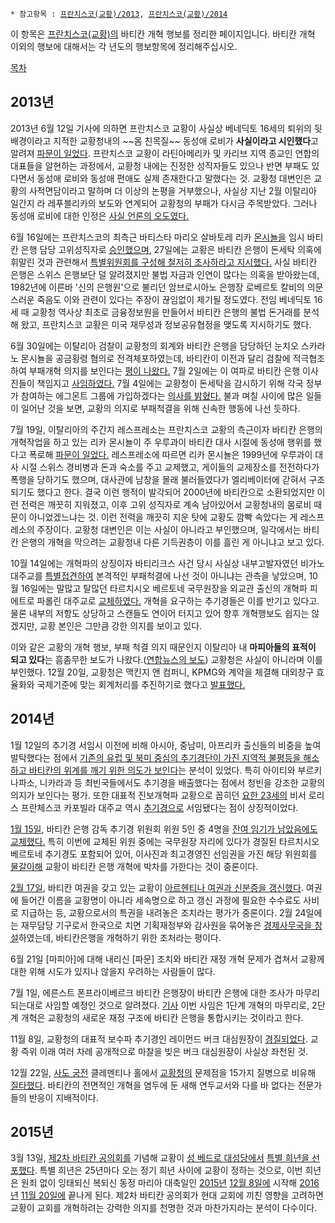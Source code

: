  * 참고항목 : [[프란치스코(교황)/2013]], [[프란치스코(교황)/2014]]

이 항목은 [[프란치스코(교황)]]의 바티칸 개혁 행보를 정리한 페이지입니다.
바티칸 개혁 이외의 행보에 대해서는 각 년도의 행보항목에 정리해주십시오.

[[목차]]
== 2013년 ==
2013년 6월 12일 기사에 의하면 프란치스코 교황이 사실상 베네딕토 16세의 퇴위의 뒷배경이라고 지적한 교황청내의 ~~몸 친목질~~ 동성애 로비가 '''사실이라고 시인했다'''고 알려져 [http://news.naver.com/main/ranking/read.nhn?mid=etc&sid1=111&rankingType=popular_day&oid=001&aid=0006310361&date=20130612&type=0&rankingSeq=8&rankingSectionId=104 파문이 일었다]. 프란치스코 교황이 라틴아메리카 및 카리브 지역 종교인 연합의 대표들을 알현하는 과정에서, 교황청 내에는 진정한 성직자들도 있으나 반면 부패도 있다면서 동성애 로비와 동성애 편애도 실제 존재한다고 말했다는 것. 교황청 대변인은 교황의 사적면담이라고 말하며 더 이상의 논평을 거부했으나, 사실상 지난 2월 이탈리아 일간지 라 레푸블리카의 보도와 연계되어 교황청의 부패가 다시금 주목받았다.
그러나 동성애 로비에 대한 인정은 [http://youtu.be/UELplc88j1I 사실 언론의 오도였다.]

6월 16일에는 프란치스코의 최측근 바티스타 마리오 살바토레 리카 [[몬시뇰]]을 임시 바티칸 은행 담당 고위성직자로 [http://www.ytn.co.kr/_ln/0104_201306161718536367 승인했으며], 27일에는 교황은 바티칸 은행이 돈세탁 의혹에 휘말린 것과 관련해서 [http://news.heraldcorp.com/view.php?ud=20130627000896&md=20130628003058_AS 특별위원회를 구성해 철저히 조사하라고 지시했다.] 사실 바티칸 은행은 스위스 은행보단 덜 알려졌지만 불법 자금과 인연이 많다는 의혹을 받아왔는데, 1982년에 이른바 '신의 은행원'으로 불리던 암브로시아노 은행장 로베르토 칼비의 의문스러운 죽음도 이와 관련이 있다는 주장이 끊임없이 제기될 정도였다. 전임 베네딕토 16세 때 교황청 역사상 최초로 금융정보원을 만들어서 바티칸 은행의 불법 돈거래를 분석해 왔고, 프란치스코 교황은 미국 재무성과 정보공유협정을 맺도록 지시하기도 했다.

6월 30일에는 이탈리아 검찰이 교황청의 회계와 바티칸 은행을 담당하던 눈치오 스카라노 몬시뇰을 공금횡령 혐의로 전격체포하였는데, 바티칸이 이전과 달리 검찰에 적극협조하여 부패개혁 의지를 보인다는 [http://www.hani.co.kr/arti/international/europe/593854.html 평이 나왔다.] 7월 2일에는 이 여파로 바티칸 은행 이사진들이 책임지고 [http://www.mt.co.kr/view/mtview.php?type=1&no=2013070209271291680&outlink=1 사임하였다.] 7월 4일에는 교황청이 돈세탁을 감시하기 위해 각국 정부가 참여하는 에그몬트 그룹에 가입하겠다는 [http://news.naver.com/main/read.nhn?mode=LSD&mid=sec&sid1=104&oid=001&aid=0006352662 의사를 밝혔다.] 불과 며칠 사이에 많은 일들이 일어난 것을 보면, 교황의 의지로 부패척결을 위해 신속한 행동에 나선 듯하다.

7월 19일, 이탈리아의 주간지 레스프레소는 프란치스코 교황의 측근이자 바티칸 은행의 개혁작업을 하고 있는 리카 몬시뇰이 주 우루과이 바티칸 대사 시절에 동성애 행위를 했다고 폭로해 [http://news.naver.com/main/ranking/read.nhn?mid=etc&sid1=111&rankingType=popular_day&oid=001&aid=0006383489&date=20130720&type=1&rankingSeq=7&rankingSectionId=104 파문이 일었다.] 레스프레소에 따르면 리카 몬시뇰은 1999년에 우루과이 대사 시절 스위스 경비병과 돈과 숙소를 주고 교제했고, 게이들의 교제장소를 전전하다가 폭행을 당하기도 했으며, 대사관에 남창을 몰래 불러들였다가 엘리베이터에 갇혀서 구조되기도 했다고 한다. 결국 이런 행적이 발각되어 2000년에 바티칸으로 소환되었지만 이런 전력은 깨끗히 지워졌고, 이후 고위 성직자로 계속 남아있어서 교황청내의 몸로비 때문이 아니었겠느냐는 것. 이런 전력을 깨끗히 지운 탓에 교황도 깜빡 속았다는 게 레스프레소의 주장이다. 교황청 대변인은 이는 사실이 아니라고 부인했으며, 일각에서는 바티칸 은행의 개혁을 막으려는 교황청내 다른 기득권층이 이를 흘린 게 아니냐고 보고 있다.

10월 14일에는 개혁파의 상징이자 바티리크스 사건 당시 사실상 내부고발자였던 비가노 대주교를 [http://news.naver.com/main/read.nhn?mode=LSD&mid=sec&sid1=104&oid=001&aid=0006533849 특별접견하여] 본격적인 부패척결에 나선 것이 아니냐는 관측을 낳았으며, 10월 16일에는 말많고 탈많던 타르치시오 베르토네 국무원장을 외교관 출신의 개혁파 피에트로 파롤린 대주교로 [http://news.naver.com/main/read.nhn?mode=LSD&mid=sec&sid1=103&oid=001&aid=0006538211 교체하였다.] 개혁을 요구하는 추기경들은 이를 반기고 있다고. 물론 내부의 저항도 상당하고 스캔들도 연이어 터지고 있어 향후 개혁행보도 쉽지는 않겠지만, 교황 본인은 그만큼 강한 의지를 보이고 있다.

이와 같은 교황의 개혁 행보, 부패 척결 의지 때문인지 이탈리아 내 '''마피아들의 표적이 되고 있다'''는 흠좀무한 보도가 나왔다.([http://news.naver.com/main/read.nhn?mode=LSD&mid=shm&sid1=104&oid=001&aid=0006596192 연합뉴스의 보도]) 교황청은 사실이 아니라며 이를 부인했다. 12월 20일, 교황청은 맥킨지 앤 컴퍼니, KPMG와 계약을 체결해 대외창구 효율화와 국제기준에 맞는 회계처리를 추진하기로 했다고 [http://news.naver.com/main/read.nhn?mode=LSD&mid=sec&sid1=103&oid=001&aid=0006662184 발표했다.]

== 2014년 ==
1월 12일의 추기경 서임시 이전에 비해 아시아, 중남미, 아프리카 출신들의 비중을 높여 발탁했다는 점에서 [http://news.khan.co.kr/kh_news/khan_art_view.html?artid=201401132145265&code=960206 기존의 유럽 및 북미 중심의 추기경단이 가진 지역적 불평등을 해소하고 바티칸의 위계를 깨기 위한 의도가 보인다]는 분석이 있었다. 특히 아이티와 부르키나파소, 니카라과 등 최빈국들에서도 추기경을 배출했다는 점에서 청빈을 강조한 교황의 의지가 보인다는 평가. 또한 대표적 진보개혁파 교황으로 꼽히던 [[요한 23세]]의 비서 로리스 프란체스코 카포빌라 대주교 역시 [[추기경]]으로 서임됐다는 점이 상징적이었다.

[[1월 15일]], 바티칸 은행 감독 추기경 위원회 위원 5인 중 4명을 [http://news.sbs.co.kr/section_news/news_read.jsp?news_id=N1002186561 잔여 임기가 남았음에도 교체했다.] 특히 이번에 교체된 위원 중에는 국무원장 자리에 있다가 경질된 타르치시오 베르토네 추기경도 포함되어 있어, 이사진과 최고경영진 선임권을 가진 해당 위원회를 [[물갈이]]해 교황이 바티칸 은행 개혁에 박차를 가한다는 것이 중론이다.

[[2월 17일]], 바티칸 여권을 갖고 있는 교황이 [http://www.newsis.com/pict_detail/view.html?pict_id=NISI20140218_0009369317 아르헨티나 여권과 신분증을 갱신했다]. 여권에 들어간 이름을 교황명이 아니라 세속명으로 하고 갱신 과정에 필요한 수수료도 사비로 지급하는 등, 교황으로서의 특권을 내려놓은 조치라는 평가가 중론이다. 2월 24일에는 재무담당 기구로서 한국으로 치면 기획재정부와 감사원을 묶어놓은 [http://www.koreadaily.com/news/read.asp?art_id=2358525 경제사무국을 창설]하였는데, 바티칸은행을 개혁하기 위한 조처라는 평이다.

6월 21일 [마피아]에 대해 내리신 [파문] 조치와 바티칸 재정 개혁 문제가 겹쳐서 교황께 대한 위해 시도가 있지나 않을지 우려하는 사람들이 많다.

7월 1일, 에른스트 폰프라이베르크 바티칸 은행장이 바티칸 은행에 대한 조사가 마무리되는대로 사임할 예정인 것으로 알려졌다. [http://news.donga.com/3/all/20140703/64906826/1 기사] 이번 사임은 1단계 개혁의 마무리로, 2단계 개혁은 교황청의 새로운 재정 구조에 바티칸 은행을 통합시키는 것이라고 한다. 

11월 8일, 교황청의 대표적 보수파 추기경인 레이먼드 버크 대심원장이 [http://media.daum.net/foreign/others/newsview?newsid=20141109110905741 경질되었다]. 교황 즉위 이래 여러 차례 공개적으로 마찰을 빚은 버크 대심원장이 사실상 좌천된 것.

12월 22일, [[사도 궁전]] 클레멘티나 홀에서 [[교황청]]의 문제점을 15가지 질병으로 비유해 [http://media.daum.net/foreign/others/newsview?newsid=20141223174303796 질타했다]. 바티칸의 전면적인 개혁을 염두에 둔 새해 연두교서와 다를 바 없다는 전문가들의 반응이 지배적이다.

== 2015년 ==
3월 13일, [[제2차 바티칸 공의회]]를 기념해 교황이 [[성 베드로 대성당]]에서 [http://media.daum.net/culture/religion/newsview?newsid=20150314160706464 특별 희년을 선포했다]. 특별 희년은 25년마다 오는 정기 희년 사이에 교황이 정하는 것으로, 이번 희년은 원죄 없이 잉태되신 복되신 동정 마리아 대축일인 [[2015년]] [[12월 8일]]에 시작해 [[2016년]] [[11월 20일]]에 끝나게 된다. 제2차 바티칸 공의회가 현대 교회에 끼친 영향을 고려하면 교황이 교회를 개혁하려는 강력한 의지를 천명한 것과 마찬가지라는 분석이 다수이다. 
